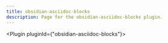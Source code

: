 ---
title: obsidian-asciidoc-blocks
description: Page for the obsidian-asciidoc-blocks plugin.
---


<Plugin pluginId={"obsidian-asciidoc-blocks"}></Plugin>